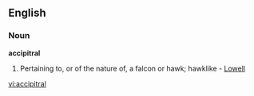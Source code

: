 ==English==

===Noun===
'''accipitral'''

#Pertaining to, or of the nature of, a falcon or hawk; hawklike - [[Lowell]]

[[vi:accipitral]]